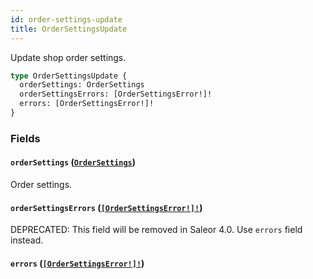 ```yaml
---
id: order-settings-update
title: OrderSettingsUpdate
---
```


Update shop order settings.

```graphql
type OrderSettingsUpdate {
  orderSettings: OrderSettings
  orderSettingsErrors: [OrderSettingsError!]!
  errors: [OrderSettingsError!]!
}
```

### Fields

#### `orderSettings` ([`OrderSettings`](/developer/api-reference/objects/order-settings))

Order settings.

#### `orderSettingsErrors` ([`[OrderSettingsError!]!`](/developer/api-reference/objects/order-settings-error))

<span class="badge badge--warning">DEPRECATED: This field will be removed in Saleor 4.0. Use `errors` field instead.</span>

#### `errors` ([`[OrderSettingsError!]!`](/developer/api-reference/objects/order-settings-error))
